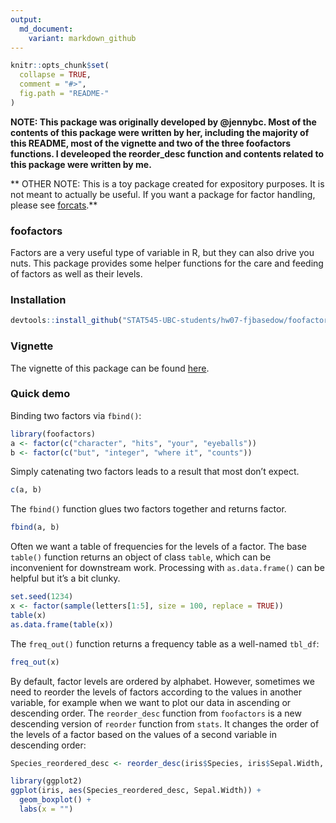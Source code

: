 ```yaml
---
output:
  md_document:
    variant: markdown_github
---
```


<!-- README.md is generated from README.Rmd. Please edit that file -->

```r
knitr::opts_chunk$set(
  collapse = TRUE,
  comment = "#>",
  fig.path = "README-"
)
```

**NOTE: This package was originally developed by @jennybc. Most of the contents of this package were written by her, including the majority of this README, most of the vignette and two of the three foofactors functions. I develeoped the reorder_desc function and contents related to this package were written by me.**

** OTHER NOTE: This is a toy package created for expository purposes. It is not meant to actually be useful. If you want a package for factor handling, please see [forcats](https://cran.r-project.org/package=forcats).**

### foofactors

Factors are a very useful type of variable in R, but they can also drive you nuts. This package provides some helper functions for the care and feeding of factors as well as their levels.

### Installation

```r
devtools::install_github("STAT545-UBC-students/hw07-fjbasedow/foofactors_master")
```

### Vignette

The vignette of this package can be found [here](http://127.0.0.1:27071/session/Rvig.5f4d43c63d0c.html).

### Quick demo

Binding two factors via `fbind()`:

```r
library(foofactors)
a <- factor(c("character", "hits", "your", "eyeballs"))
b <- factor(c("but", "integer", "where it", "counts"))
```

Simply catenating two factors leads to a result that most don't expect.

```r
c(a, b)
```

The `fbind()` function glues two factors together and returns factor.

```r
fbind(a, b)
```

Often we want a table of frequencies for the levels of a factor. The base `table()` function returns an object of class `table`, which can be inconvenient for downstream work. Processing with `as.data.frame()` can be helpful but it's a bit clunky.

```r
set.seed(1234)
x <- factor(sample(letters[1:5], size = 100, replace = TRUE))
table(x)
as.data.frame(table(x))
```

The `freq_out()` function returns a frequency table as a well-named `tbl_df`:

```r
freq_out(x)
```

By default, factor levels are ordered by alphabet. However, sometimes we need to reorder the levels of factors according to the values in another variable, for example when we want to plot our data in ascending or descending order. The `reorder_desc` function from `foofactors` is a new descending version of `reorder` function from `stats`. It changes the order of the levels of a factor based on the values of a second variable in descending order:

```r
Species_reordered_desc <- reorder_desc(iris$Species, iris$Sepal.Width, median)

library(ggplot2)
ggplot(iris, aes(Species_reordered_desc, Sepal.Width)) + 
  geom_boxplot() +
  labs(x = "")
```

